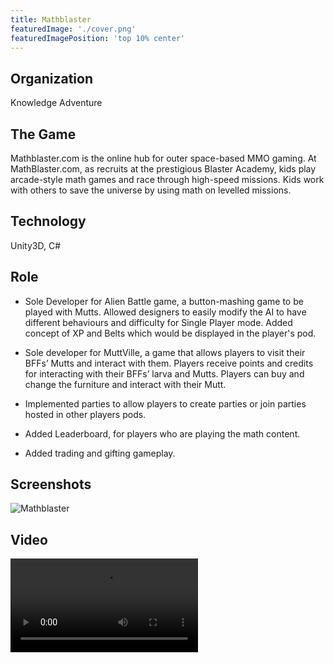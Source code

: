 ```yaml
---
title: Mathblaster
featuredImage: './cover.png'
featuredImagePosition: 'top 10% center'
---
```


## Organization

Knowledge Adventure

## The Game

Mathblaster.com is the online hub for outer space-based MMO gaming. At MathBlaster.com, as recruits at the prestigious Blaster Academy, kids play arcade-style math games and race through high-speed missions. Kids work with others to save the universe by using math on levelled missions.

## Technology

Unity3D, C#

## Role

-   Sole Developer for Alien Battle game, a button-mashing game to be played with Mutts. Allowed designers to easily modify the AI to have different behaviours and difficulty for Single Player mode. Added concept of XP and Belts which would be displayed in the player's pod.

-   Sole developer for MuttVille, a game that allows players to visit their BFFs’ Mutts and interact with them. Players receive points and credits for interacting with their BFFs’ larva and Mutts. Players can buy and change the furniture and interact with their Mutt.

-   Implemented parties to allow players to create parties or join parties hosted in other players pods.

-   Added Leaderboard, for players who are playing the math content.

-   Added trading and gifting gameplay.

## Screenshots

![Mathblaster](./cover.png)

## Video

<Video src="https://www.youtube.com/embed/a__LRh7ozwA" title="Jumpstart Video" />

## Website

[Mathblaster.com](http://www.mathblaster.com)
